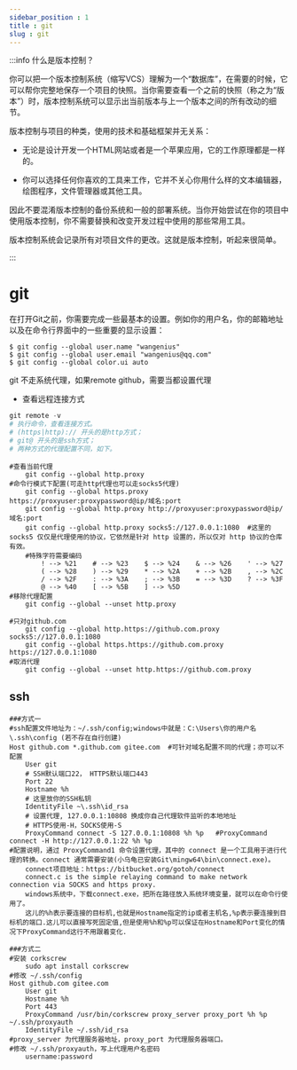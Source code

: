 ```yaml
---
sidebar_position : 1
title : git
slug : git
---
```


:::info 什么是版本控制？

你可以把一个版本控制系统（缩写VCS）理解为一个“数据库”，在需要的时候，它可以帮你完整地保存一个项目的快照。当你需要查看一个之前的快照（称之为“版本”）时，版本控制系统可以显示出当前版本与上一个版本之间的所有改动的细节。

版本控制与项目的种类，使用的技术和基础框架并无关系：

- 无论是设计开发一个HTML网站或者是一个苹果应用，它的工作原理都是一样的。

- 你可以选择任何你喜欢的工具来工作，它并不关心你用什么样的文本编辑器，绘图程序，文件管理器或其他工具。

因此不要混淆版本控制的备份系统和一般的部署系统。当你开始尝试在你的项目中使用版本控制，你不需要替换和改变开发过程中使用的那些常用工具。

版本控制系统会记录所有对项目文件的更改。这就是版本控制，听起来很简单。

:::


# git

在打开Git之前，你需要完成一些最基本的设置。例如你的用户名，你的邮箱地址以及在命令行界面中的一些重要的显示设置：

```Shell
$ git config --global user.name "wangenius"
$ git config --global user.email "wangenius@qq.com"
$ git config --global color.ui auto
```




git 不走系统代理，如果remote github，需要当都设置代理



- 查看远程连接方式

```PowerShell
git remote -v
# 执行命令，查看连接方式。
# (https|http):// 开头的是http方式；
# git@ 开头的是ssh方式；
# 两种方式的代理配置不同，如下。
```


```Plain Text
#查看当前代理
    git config --global http.proxy
#命令行模式下配置(可走http代理也可以走socks5代理)
    git config --global https.proxy https://proxyuser:proxypassword@ip/域名:port
    git config --global http.proxy http://proxyuser:proxypassword@ip/域名:port
    git config --global http.proxy socks5://127.0.0.1:1080	#这里的 socks5 仅仅是代理使用的协议，它依然是针对 http 设置的，所以仅对 http 协议的仓库有效。
    #特殊字符需要编码
        ! --> %21    # --> %23    $ --> %24    & --> %26    ' --> %27
        ( --> %28    ) --> %29    * --> %2A    + --> %2B    , --> %2C
        / --> %2F    : --> %3A    ; --> %3B    = --> %3D    ? --> %3F
        @ --> %40    [ --> %5B    ] --> %5D
#移除代理配置
    git config --global --unset http.proxy

#只对github.com
    git config --global http.https://github.com.proxy socks5://127.0.0.1:1080
    git config --global https.https://github.com.proxy https://127.0.0.1:1080
#取消代理
    git config --global --unset http.https://github.com.proxy
```


## ssh

```Plain Text
###方式一
#ssh配置文件地址为：~/.ssh/config;windows中就是：C:\Users\你的用户名\.ssh\config (若不存在自行创建)
Host github.com *.github.com gitee.com	#可针对域名配置不同的代理；亦可以不配置
    User git
    # SSH默认端口22， HTTPS默认端口443
    Port 22
    Hostname %h
    # 这里放你的SSH私钥
    IdentityFile ~\.ssh\id_rsa
    # 设置代理, 127.0.0.1:10808 换成你自己代理软件监听的本地地址
    # HTTPS使用-H，SOCKS使用-S
    ProxyCommand connect -S 127.0.0.1:10808 %h %p	#ProxyCommand connect -H http://127.0.0.1:22 %h %p
#配置说明，通过 ProxyCommand1 命令设置代理，其中的 connect 是一个工具用于进行代理的转换。connect 通常需要安装(小乌龟已安装Git\mingw64\bin\connect.exe)。
    connect项目地址：https://bitbucket.org/gotoh/connect
    connect.c is the simple relaying command to make network connection via SOCKS and https proxy.
    windows系统中，下载connect.exe，把所在路径放入系统环境变量，就可以在命令行使用了。
    这儿的%h表示要连接的目标机,也就是Hostname指定的ip或者主机名,%p表示要连接到目标机的端口.这儿可以直接写死固定值,但是使用%h和%p可以保证在Hostname和Port变化的情况下ProxyCommand这行不用跟着变化.

###方式二
#安装 corkscrew
    sudo apt install corkscrew
#修改 ~/.ssh/config
Host github.com gitee.com
    User git
    Hostname %h
    Port 443
    ProxyCommand /usr/bin/corkscrew proxy_server proxy_port %h %p ~/.ssh/proxyauth
    IdentityFile ~/.ssh/id_rsa
#proxy_server 为代理服务器地址，proxy_port 为代理服务器端口。
#修改 ~/.ssh/proxyauth，写上代理用户名密码
    username:password
```




